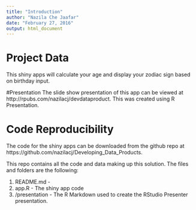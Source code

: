 ```yaml
---
title: "Introduction"
author: "Nazila Che Jaafar"
date: "February 27, 2016"
output: html_document
---
```


# Project Data
This shiny apps will calculate your age and display your zodiac sign based on birthday input.

#Presentation
The slide show presentation of this app can be viewed at http://rpubs.com/nazilacj/devdataproduct. This was created using R Presentation.

# Code Reproducibility
The code for the shiny apps can be downloaded from the github repo at https://github.com/nazilacj/Developing_Data_Products.

This repo contains all the code and data making up this solution. The files and folders are the following:

1. README.md - 
2. app.R - The shiny app code 
3. /presentation - The R Markdown used to create the RStudio Presenter presentation.
